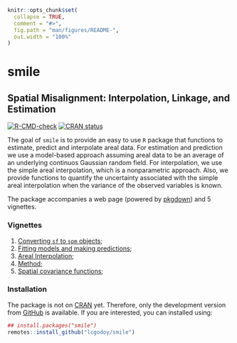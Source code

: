 <!-- README.md is generated from README.Rmd. Please edit that file -->

```r
knitr::opts_chunk$set(
  collapse = TRUE,
  comment = "#>",
  fig.path = "man/figures/README-",
  out.width = "100%"
)
```

# smile

## **S**patial **M**isalignment: **I**nterpolation, **L**inkage, and **E**stimation

<!-- badges: start -->
[![R-CMD-check](https://github.com/lcgodoy/spmismo/workflows/R-CMD-check/badge.svg)](https://github.com/lcgodoy/smile/actions)
[![CRAN status](https://www.r-pkg.org/badges/version/smile)](https://CRAN.R-project.org/package=smile)
<!-- badges: end -->

The goal of `smile` is to provide an easy to use `R` package that functions to
estimate, predict and interpolate areal data. For estimation and prediction we
use a model-based approach assuming areal data to be an average of an underlying
continuos Gaussian random field. For interpolation, we use the simple areal
interpolation, which is a nonparametric approach. Also, we provide functions to
quantify the uncertainty associated with the simple areal interpolation when the
variance of the observed variables is known.

The package accompanies a web page (powered by
[pkgdown](https://pkgdown.r-lib.org/)) and 5 vignettes.

### Vignettes

1. [Converting `sf` to `spm`
   objects](https://lcgodoy.me/smile/articles/sf-to-spm.html);
2. [Fitting models and making
   predictions](https://lcgodoy.me/smile/articles/fit-and-pred.html);
3. [Areal Interpolation](https://lcgodoy.me/smile/articles/sai.html);
4. [Method](https://lcgodoy.me/smile/articles/theory.html);
5. [Spatial covariance functions](https://lcgodoy.me/smile/articles/sp-cov-functions.html);

### Installation

The package is not on [CRAN](https://cran.r-project.org) yet. Therefore, only
the development version from [GitHub](https://github.com/) is available. If you
are interested, you can installed using:
```r
## install.packages("smile")
remotes::install_github("lcgodoy/smile")
```

